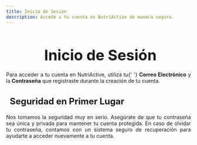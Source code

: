 ```yaml
---
title: Inicio de Sesión
description: Accede a tu cuenta en NutriActive de manera segura.
---
```



<Head />

<main>
  <h1 style="font-size: 2.5rem; font-weight: bold; margin-bottom: 20px; text-align: center;">
    <i class="fas fa-sign-in-alt" style="color: #3498db; margin-right: 10px;"></i>
    Inicio de Sesión
  </h1>

  <p style="text-align: justify;">
    Para acceder a tu cuenta en NutriActive, utiliza tu{' '}
    <strong>Correo Electrónico</strong> y la <strong>Contraseña</strong> que
    registraste durante la creación de tu cuenta.
  </p>

  <h3 style="font-size: 1.5rem; font-weight: bold; margin-bottom: 20px; text-align: left;">
    <i class="fas fa-lock" style="color: #e74c3c; margin-right: 10px;"></i> Seguridad
    en Primer Lugar
  </h3>
  <p style="text-align: justify;">
    Nos tomamos la seguridad muy en serio. Asegúrate de que tu contraseña sea
    única y privada para mantener tu cuenta protegida. En caso de olvidar tu
    contraseña, contamos con un sistema seguro de recuperación para ayudarte a
    acceder nuevamente a tu cuenta.
  </p>
</main>

